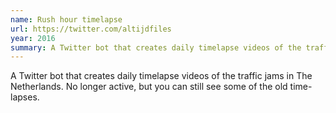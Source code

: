 ```yaml
---
name: Rush hour timelapse
url: https://twitter.com/altijdfiles
year: 2016
summary: A Twitter bot that creates daily timelapse videos of the traffic jams in The Netherlands. No longer active, but you can still see some of the old time-lapses.
---
```


A Twitter bot that creates daily timelapse videos of the traffic jams in The Netherlands. No longer active, but you can still see some of the old time-lapses.
